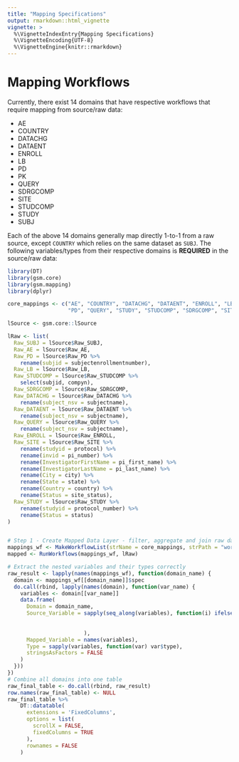 ```yaml
---
title: "Mapping Specifications"
output: rmarkdown::html_vignette
vignette: >
  %\VignetteIndexEntry{Mapping Specifications}
  %\VignetteEncoding{UTF-8}
  %\VignetteEngine{knitr::rmarkdown}
---
```


# Mapping Workflows

Currently, there exist 14 domains that have respective workflows that require mapping from source/raw data:

-   AE
-   COUNTRY
-   DATACHG
-   DATAENT
-   ENROLL
-   LB
-   PD
-   PK
-   QUERY
-   SDRGCOMP
-   SITE
-   STUDCOMP
-   STUDY
-   SUBJ

Each of the above 14 domains generally map directly 1-to-1 from a raw source, except `COUNTRY` which relies on the same dataset as `SUBJ`. The following variables/types from their respective domains is **REQUIRED** in the source/raw data:

```r
library(DT)
library(gsm.core)
library(gsm.mapping)
library(dplyr)

core_mappings <- c("AE", "COUNTRY", "DATACHG", "DATAENT", "ENROLL", "LB",
                   "PD", "QUERY", "STUDY", "STUDCOMP", "SDRGCOMP", "SITE", "SUBJ")

lSource <- gsm.core::lSource

lRaw <- list(
  Raw_SUBJ = lSource$Raw_SUBJ,
  Raw_AE = lSource$Raw_AE,
  Raw_PD = lSource$Raw_PD %>%
    rename(subjid = subjectenrollmentnumber),
  Raw_LB = lSource$Raw_LB,
  Raw_STUDCOMP = lSource$Raw_STUDCOMP %>%
    select(subjid, compyn),
  Raw_SDRGCOMP = lSource$Raw_SDRGCOMP,
  Raw_DATACHG = lSource$Raw_DATACHG %>%
    rename(subject_nsv = subjectname),
  Raw_DATAENT = lSource$Raw_DATAENT %>%
    rename(subject_nsv = subjectname),
  Raw_QUERY = lSource$Raw_QUERY %>%
    rename(subject_nsv = subjectname),
  Raw_ENROLL = lSource$Raw_ENROLL,
  Raw_SITE = lSource$Raw_SITE %>%
    rename(studyid = protocol) %>%
    rename(invid = pi_number) %>%
    rename(InvestigatorFirstName = pi_first_name) %>%
    rename(InvestigatorLastName = pi_last_name) %>%
    rename(City = city) %>%
    rename(State = state) %>%
    rename(Country = country) %>%
    rename(Status = site_status),
  Raw_STUDY = lSource$Raw_STUDY %>%
    rename(studyid = protocol_number) %>%
    rename(Status = status)
)


# Step 1 - Create Mapped Data Layer - filter, aggregate and join raw data to create mapped data layer
mappings_wf <- MakeWorkflowList(strName = core_mappings, strPath = "workflow/1_mappings", strPackage = "gsm.mapping")
mapped <- RunWorkflows(mappings_wf, lRaw)

# Extract the nested variables and their types correctly
raw_result <- lapply(names(mappings_wf), function(domain_name) {
  domain <- mappings_wf[[domain_name]]$spec
  do.call(rbind, lapply(names(domain), function(var_name) {
    variables <- domain[[var_name]]
    data.frame(
      Domain = domain_name,
      Source_Variable = sapply(seq_along(variables), function(i) ifelse(is.null(variables[[i]]$source_col), 
                                                                        names(variables)[i], 
                                                                        variables[[i]]$source_col)
                        ),
      Mapped_Variable = names(variables),
      Type = sapply(variables, function(var) var$type),
      stringsAsFactors = FALSE
    )
  }))
})
# Combine all domains into one table
raw_final_table <- do.call(rbind, raw_result)
row.names(raw_final_table) <- NULL
raw_final_table %>%
    DT::datatable(
      extensions = 'FixedColumns',
      options = list(
        scrollX = FALSE,
        fixedColumns = TRUE
      ),
      rownames = FALSE
    )
```

